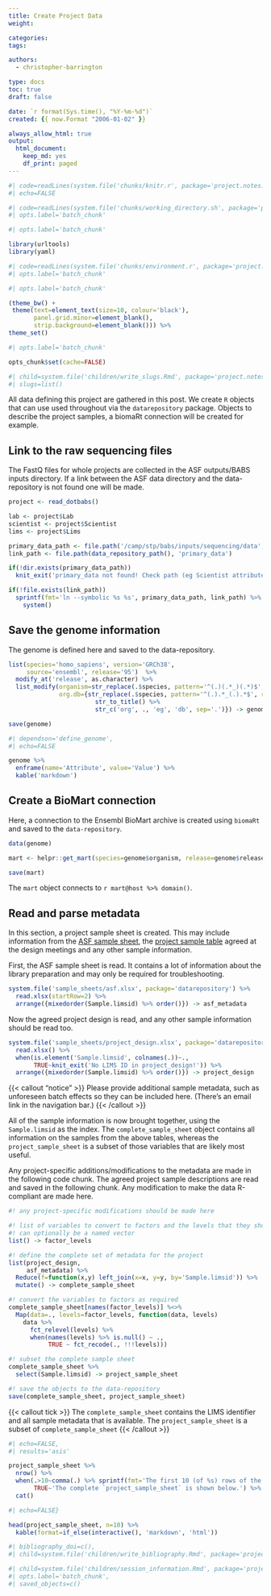 ```yaml
---
title: Create Project Data
weight:

categories:
tags:

authors:
  - christopher-barrington

type: docs
toc: true
draft: false

date: `r format(Sys.time(), "%Y-%m-%d")`
created: {{ now.Format "2006-01-02" }}

always_allow_html: true
output:
  html_document:
    keep_md: yes
    df_print: paged
---
```


<!-- initial set up chunks are invisible -->

<!-- read the standard knitr setup script -->
```r
#| code=readLines(system.file('chunks/knitr.r', package='project.notes.tools')),
#| echo=FALSE
```

<!-- make subdirectories to write into/any bash work -->
```bash
#| code=readLines(system.file('chunks/working_directory.sh', package='project.notes.tools')),
#| opts.label='batch_chunk'
```

<!-- load any packages for the workbook -->
```r
#| opts.label='batch_chunk'

library(urltools)
library(yaml)
```

<!-- read the standard setup script, loading well-used libraries -->
```r
#| code=readLines(system.file('chunks/environment.r', package='project.notes.tools')),
#| opts.label='batch_chunk'
```

<!-- set a ggplot theme to use as a base in the workbook -->
```r
#| opts.label='batch_chunk'

(theme_bw() +
 theme(text=element_text(size=10, colour='black'),
       panel.grid.minor=element_blank(),
       strip.background=element_blank())) %>%
theme_set()
```

<!-- any final things to set for this workbook -->
```r
#| opts.label='batch_chunk'

opts_chunk$set(cache=FALSE)
```

<!-- define shortcut links to other reports here for ease and reuse -->
```r
#| child=system.file('children/write_slugs.Rmd', package='project.notes.tools'),
#| slugs=list()
```

[CRICK]: https://www.crick.ac.uk

<!-- end of initial set up chunks -->

All data defining this project are gathered in this post. We create `R` objects that can use used throughout via the `datarepository` package. Objects to describe the project samples, a biomaRt connection will be created for example.

<!--more-->

## Link to the raw sequencing files

The FastQ files for whole projects are collected in the ASF outputs/BABS inputs directory. If a link between the ASF data directory and the data-repository is not found one will be made.

```r
project <- read_dotbabs()

lab <- project$Lab
scientist <- project$Scientist
lims <- project$Lims

primary_data_path <- file.path('/camp/stp/babs/inputs/sequencing/data', lab, scientist, lims, 'primary_data')
link_path <- file.path(data_repository_path(), 'primary_data')

if(!dir.exists(primary_data_path))
  knit_exit('primary_data not found! Check path (eg Scientist attribute)')

if(!file.exists(link_path))
  sprintf(fmt='ln --symbolic %s %s', primary_data_path, link_path) %>%
    system()
``` 

<!--  -->

## Save the genome information

The genome is defined here and saved to the data-repository.

```r
list(species='homo_sapiens', version='GRCh38',
     source='ensembl', release='95')  %>%
  modify_at('release', as.character) %>%
  list_modify(organism=str_replace(.$species, pattern='^(.)(.*_)(.*)$', replacement='\\1\\3'),
              org.db={str_replace(.$species, pattern='^(.).*_(.).*$', replacement='\\1\\2') %>%
                        str_to_title() %>%
                        str_c('org', ., 'eg', 'db', sep='.')}) -> genome

save(genome)
```

```r
#| dependson='define_genome',
#| echo=FALSE

genome %>%
  enframe(name='Attribute', value='Value') %>%
  kable('markdown')
```

<!--  -->

## Create a BioMart connection

Here, a connection to the Ensembl BioMart archive is created using `biomaRt` and saved to the `data-repository`.

```r
data(genome)

mart <- helpr::get_mart(species=genome$organism, release=genome$release, dataset='gene_ensembl')

save(mart)
```

The `mart` object connects to ``r mart@host %>% domain()``.

<!--  -->

## Read and parse metadata

In this section, a project sample sheet is created. This may include information from the [ASF sample sheet](files/asf.xlsx), the [project sample table](files/project_design.xlsx) agreed at the design meetings and any other sample information.

First, the ASF sample sheet is read. It contains a lot of information about the library preparation and may only be required for troubleshooting.

```r
system.file('sample_sheets/asf.xlsx', package='datarepository') %>%
  read.xlsx(startRow=2) %>%
  arrange({mixedorder(Sample.limsid) %>% order()}) -> asf_metadata
```

Now the agreed project design is read, and any other sample information should be read too.

```r
system.file('sample_sheets/project_design.xlsx', package='datarepository') %>%
  read.xlsx() %>%
  when(is.element('Sample.limsid', colnames(.))~.,
       TRUE~knit_exit('No LIMS ID in project_design!')) %>%
  arrange({mixedorder(Sample.limsid) %>% order()}) -> project_design
```

{{< callout "notice" >}}
Please provide additional sample metadata, such as unforeseen batch effects so they can be included here. (There's an email link in the navigation bar.)
{{< /callout >}}

All of the sample information is now brought together, using the `Sample.limsid` as the index. The `complete_sample_sheet` object contains all information on the samples from the above tables, whereas the `project_sample_sheet` is a subset of those variables that are likely most useful.

Any project-specific additions/modifications to the metadata are made in the following code chunk. The agreed project sample descriptions are read and saved in the following chunk. Any modification to make the data R-compliant are made here.

```r
#! any project-specific modifications should be made here

#! list of variables to convert to factors and the levels that they should have
#! can optionally be a named vector
list() -> factor_levels

#! define the complete set of metadata for the project
list(project_design,
     asf_metadata) %>%
  Reduce(f=function(x,y) left_join(x=x, y=y, by='Sample.limsid')) %>%
  mutate() -> complete_sample_sheet

#! convert the variables to factors as required
complete_sample_sheet[names(factor_levels)] %<>%
  Map(data=., levels=factor_levels, function(data, levels)
    data %>%
      fct_relevel(levels) %>%
      when(names(levels) %>% is.null() ~ .,
           TRUE ~ fct_recode(., !!!levels)))

#! subset the complete sample sheet
complete_sample_sheet %>%
  select(Sample.limsid) -> project_sample_sheet

#! save the objects to the data-repository
save(complete_sample_sheet, project_sample_sheet)
```

{{< callout tick >}}
The `complete_sample_sheet` contains the LIMS identifier and all sample metadata that is available. The `project_sample_sheet` is a subset of `complete_sample_sheet`
{{< /callout >}}

```r
#| echo=FALSE,
#| results='asis'

project_sample_sheet %>%
  nrow() %>%
  when(.>10~comma(.) %>% sprintf(fmt='The first 10 (of %s) rows of the `project_sample_sheet` are shown below.'),
       TRUE~'The complete `project_sample_sheet` is shown below.') %>%
  cat()
```

```r
#| echo=FALSE}

head(project_sample_sheet, n=10) %>%
  kable(format=if_else(interactive(), 'markdown', 'html'))
```

<!-- include a references section; DOIs for software used in the workbook or to generate presented results, a named vector of strings -->
```r
#| bibliography_doi=c(),
#| child=system.file('children/write_bibliography.Rmd', package='project.notes.tools')
```

<!-- include a session information section -->
```r
#| child=system.file('children/session_information.Rmd', package='project.notes.tools'),
#| opts.label='batch_chunk',
#| saved_objects=c()
```
